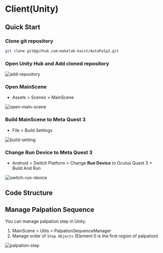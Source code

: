 
# Client(Unity)

## Quick Start

<Steps>

### Clone git repository

```bash copy
git clone git@github.com:makelab-kaist/AutoPalp2.git
```

### Open **Unity Hub** and Add cloned repository

![add-repository](/img/autopalp2/add-repository.png)

### Open MainScene

- Assets > Scenes > MainScene

![open-main-scene](/img/autopalp2/open-main-scene.png)

### Build MainScene to Meta Quest 3

- File > Build Settings

![build-setting](/img/autopalp2/build-setting.png)

### Change Run Device to Meta Quest 3

- Android > Switch Platform > Change **Run Device** to Oculus Quest 3 > Build And Run

![switch-run-device](/img/autopalp2/switch-run-device.png)

</Steps>

## Code Structure

<FileTree>
  <FileTree.Folder name="Assets" defaultOpen>
    <FileTree.Folder name="Scripts" defaultOpen>
      <FileTree.File name="AbdomenUISizeController.cs" />
      <FileTree.File name="AbdominalRegionLineDrawer.cs" />
      <FileTree.File name="GameObjectToggler.cs" />
      <FileTree.File name="PainScaleDisplay.cs" />
      <FileTree.File name="PalpationSequenceManager.cs" />
      <FileTree.File name="WebSocketPatientTokenManager.cs" />
    </FileTree.Folder>
    <FileTree.Folder name="Abdomen Interface">
      <FileTree.File name="interface.fbx" />
    </FileTree.Folder>
    <FileTree.Folder name="Audio">
      <FileTree.File name="AdjustSize.mp3" />
      <FileTree.File name="Finish.mp3" />
      <FileTree.File name="Palpation.mp3" />
      <FileTree.File name="TurnOn.mp3" />
    </FileTree.Folder>
    <FileTree.Folder name="Hand Gesture">
      <FileTree.File name="AutoPalp Grab Hand Pose.asset" />
      <FileTree.File name="AutoPalp Grab Hand Shape.asset" />
    </FileTree.Folder>
    <FileTree.Folder name="Images">
      <FileTree.File name="VAS.png" />
    </FileTree.Folder>
    <FileTree.Folder name="Materials">
      <FileTree.File name="Abdomen.mat" />
      <FileTree.File name="Black.mat" />
      <FileTree.File name="Default White.mat" />
      <FileTree.File name="Nine Region Blue.mat" />
      <FileTree.File name="Nine Region White.mat" />
      <FileTree.File name="Transparent.mat" />
    </FileTree.Folder>
    <FileTree.Folder name="Scenes">
      <FileTree.File name="MainScene.unity" />
    </FileTree.Folder>
  </FileTree.Folder>
</FileTree>

## Manage Palpation Sequence

You can manage palpation step in Unity.

1. MainScene > Utils > PalpationSequenceManager
2. Manage order of `Step Objects` (Element 0 is the first region of palpation)

![palpation-step](/img/autopalp2/palpation-step.png)
